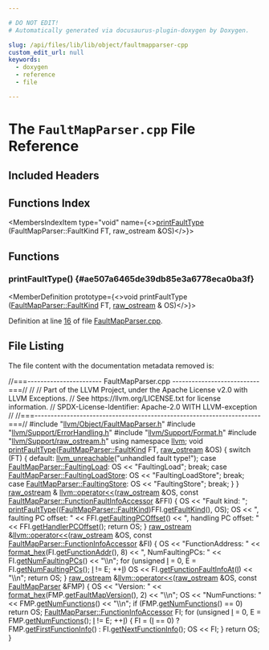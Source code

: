 ```yaml
---

# DO NOT EDIT!
# Automatically generated via docusaurus-plugin-doxygen by Doxygen.

slug: /api/files/lib/lib/object/faultmapparser-cpp
custom_edit_url: null
keywords:
  - doxygen
  - reference
  - file

---
```





# The `FaultMapParser.cpp` File Reference

<DoxygenPage pluginConfig={pluginConfig}>



## Included Headers

<IncludesList>
<IncludesListItem
  filePath="llvm/Object/FaultMapParser.h"
  permalink="/docs/api/files/include/include/llvm/include/llvm/object/faultmapparser-h"
  isLocal="true" />
<IncludesListItem
  filePath="llvm/Support/ErrorHandling.h"
  permalink="/docs/api/files/include/include/llvm/include/llvm/support/errorhandling-h"
  isLocal="true" />
<IncludesListItem
  filePath="llvm/Support/Format.h"
  permalink="/docs/api/files/include/include/llvm/include/llvm/support/format-h"
  isLocal="true" />
<IncludesListItem
  filePath="llvm/Support/raw_ostream.h"
  permalink="/docs/api/files/include/include/llvm/include/llvm/support/raw-ostream-h"
  isLocal="true" />
</IncludesList>

## Functions Index

<MembersIndex>

<MembersIndexItem
  type="void"
  name={<><a href="#ae507a6465de39db85e3a6778eca0ba3f">printFaultType</a> (FaultMapParser::FaultKind FT, raw&#95;ostream &amp;OS)</>}>
</MembersIndexItem>

</MembersIndex>


<SectionDefinition>

## Functions

### printFaultType() {#ae507a6465de39db85e3a6778eca0ba3f}

<MemberDefinition
  prototype={<>void printFaultType (<a href="/docs/api/classes/llvm/faultmapparser/#acbfc8d6f0684a075d0c1f95b97008269">FaultMapParser::FaultKind</a> FT, <a href="/docs/api/classes/llvm/raw-ostream">raw&#95;ostream</a> &amp; OS)</>}>

Definition at line <a href="#l00016">16</a> of file <a href="/docs/api/files/lib/lib/object/faultmapparser-cpp">FaultMapParser.cpp</a>.
</MemberDefinition>

</SectionDefinition>

## File Listing

The file content with the documentation metadata removed is:

<ProgramListing>

<Link id="l00001" /><CodeLine lineNumber="1"><Highlight kind="comment">//===----------------------- FaultMapParser.cpp ---------------------------===//</Highlight><Highlight kind="normal"></Highlight></CodeLine>
<Link id="l00002" /><CodeLine lineNumber="2"><Highlight kind="normal"></Highlight><Highlight kind="comment">//</Highlight><Highlight kind="normal"></Highlight></CodeLine>
<Link id="l00003" /><CodeLine lineNumber="3"><Highlight kind="normal"></Highlight><Highlight kind="comment">// Part of the LLVM Project, under the Apache License v2.0 with LLVM Exceptions.</Highlight><Highlight kind="normal"></Highlight></CodeLine>
<Link id="l00004" /><CodeLine lineNumber="4"><Highlight kind="normal"></Highlight><Highlight kind="comment">// See https://llvm.org/LICENSE.txt for license information.</Highlight><Highlight kind="normal"></Highlight></CodeLine>
<Link id="l00005" /><CodeLine lineNumber="5"><Highlight kind="normal"></Highlight><Highlight kind="comment">// SPDX-License-Identifier: Apache-2.0 WITH LLVM-exception</Highlight><Highlight kind="normal"></Highlight></CodeLine>
<Link id="l00006" /><CodeLine lineNumber="6"><Highlight kind="normal"></Highlight><Highlight kind="comment">//</Highlight><Highlight kind="normal"></Highlight></CodeLine>
<Link id="l00007" /><CodeLine lineNumber="7"><Highlight kind="normal"></Highlight><Highlight kind="comment">//===----------------------------------------------------------------------===//</Highlight><Highlight kind="normal"></Highlight></CodeLine>
<Link id="l00008" /><CodeLine lineNumber="8"><Highlight kind="normal"></Highlight></CodeLine>
<Link id="l00009" /><CodeLine lineNumber="9"><Highlight kind="normal"></Highlight><Highlight kind="preprocessor">#include &quot;<a href="/docs/api/files/include/include/llvm/include/llvm/object/faultmapparser-h">llvm/Object/FaultMapParser.h</a>&quot;</Highlight><Highlight kind="normal"></Highlight></CodeLine>
<Link id="l00010" /><CodeLine lineNumber="10"><Highlight kind="normal"></Highlight><Highlight kind="preprocessor">#include &quot;<a href="/docs/api/files/include/include/llvm/include/llvm/support/errorhandling-h">llvm/Support/ErrorHandling.h</a>&quot;</Highlight><Highlight kind="normal"></Highlight></CodeLine>
<Link id="l00011" /><CodeLine lineNumber="11"><Highlight kind="normal"></Highlight><Highlight kind="preprocessor">#include &quot;<a href="/docs/api/files/include/include/llvm/include/llvm/support/format-h">llvm/Support/Format.h</a>&quot;</Highlight><Highlight kind="normal"></Highlight></CodeLine>
<Link id="l00012" /><CodeLine lineNumber="12"><Highlight kind="normal"></Highlight><Highlight kind="preprocessor">#include &quot;<a href="/docs/api/files/include/include/llvm/include/llvm/support/raw-ostream-h">llvm/Support/raw&#95;ostream.h</a>&quot;</Highlight><Highlight kind="normal"></Highlight></CodeLine>
<Link id="l00013" /><CodeLine lineNumber="13"><Highlight kind="normal"></Highlight></CodeLine>
<Link id="l00014" /><CodeLine lineNumber="14"><Highlight kind="normal"></Highlight><Highlight kind="keyword">using namespace </Highlight><Highlight kind="normal"><a href="/docs/api/namespaces/llvm">llvm</a>;</Highlight></CodeLine>
<Link id="l00015" /><CodeLine lineNumber="15"><Highlight kind="normal"></Highlight></CodeLine>
<Link id="l00016" /><CodeLine lineNumber="16" lineLink="#ae507a6465de39db85e3a6778eca0ba3f"><Highlight kind="normal"></Highlight><Highlight kind="keywordtype">void</Highlight><Highlight kind="normal"> <a href="#ae507a6465de39db85e3a6778eca0ba3f">printFaultType</a>(<a href="/docs/api/classes/llvm/faultmapparser/#acbfc8d6f0684a075d0c1f95b97008269">FaultMapParser::FaultKind</a> FT, <a href="/docs/api/classes/llvm/raw-ostream">raw&#95;ostream</a> &amp;OS) &#123;</Highlight></CodeLine>
<Link id="l00017" /><CodeLine lineNumber="17"><Highlight kind="normal">  </Highlight><Highlight kind="keywordflow">switch</Highlight><Highlight kind="normal"> (FT) &#123;</Highlight></CodeLine>
<Link id="l00018" /><CodeLine lineNumber="18"><Highlight kind="normal">  </Highlight><Highlight kind="keywordflow">default</Highlight><Highlight kind="normal">:</Highlight></CodeLine>
<Link id="l00019" /><CodeLine lineNumber="19"><Highlight kind="normal">    <a href="/docs/api/files/include/include/llvm/include/llvm/support/errorhandling-h/#ace243f5c25697a1107cce46626b3dc94">llvm&#95;unreachable</a>(</Highlight><Highlight kind="stringliteral">&quot;unhandled fault type!&quot;</Highlight><Highlight kind="normal">);</Highlight></CodeLine>
<Link id="l00020" /><CodeLine lineNumber="20"><Highlight kind="normal">  </Highlight><Highlight kind="keywordflow">case</Highlight><Highlight kind="normal"> <a href="/docs/api/classes/llvm/faultmapparser/#acbfc8d6f0684a075d0c1f95b97008269a022ef937e9ef71b2bb427468780dcdfb">FaultMapParser::FaultingLoad</a>:</Highlight></CodeLine>
<Link id="l00021" /><CodeLine lineNumber="21"><Highlight kind="normal">    OS &lt;&lt; </Highlight><Highlight kind="stringliteral">&quot;FaultingLoad&quot;</Highlight><Highlight kind="normal">;</Highlight></CodeLine>
<Link id="l00022" /><CodeLine lineNumber="22"><Highlight kind="normal">    </Highlight><Highlight kind="keywordflow">break</Highlight><Highlight kind="normal">;</Highlight></CodeLine>
<Link id="l00023" /><CodeLine lineNumber="23"><Highlight kind="normal">  </Highlight><Highlight kind="keywordflow">case</Highlight><Highlight kind="normal"> <a href="/docs/api/classes/llvm/faultmapparser/#acbfc8d6f0684a075d0c1f95b97008269a3b189cca6009389569cb491cf6c894de">FaultMapParser::FaultingLoadStore</a>:</Highlight></CodeLine>
<Link id="l00024" /><CodeLine lineNumber="24"><Highlight kind="normal">    OS &lt;&lt; </Highlight><Highlight kind="stringliteral">&quot;FaultingLoadStore&quot;</Highlight><Highlight kind="normal">;</Highlight></CodeLine>
<Link id="l00025" /><CodeLine lineNumber="25"><Highlight kind="normal">    </Highlight><Highlight kind="keywordflow">break</Highlight><Highlight kind="normal">;</Highlight></CodeLine>
<Link id="l00026" /><CodeLine lineNumber="26"><Highlight kind="normal">  </Highlight><Highlight kind="keywordflow">case</Highlight><Highlight kind="normal"> <a href="/docs/api/classes/llvm/faultmapparser/#acbfc8d6f0684a075d0c1f95b97008269aa07a8e57541f111e0655fb72e35e67f4">FaultMapParser::FaultingStore</a>:</Highlight></CodeLine>
<Link id="l00027" /><CodeLine lineNumber="27"><Highlight kind="normal">    OS &lt;&lt; </Highlight><Highlight kind="stringliteral">&quot;FaultingStore&quot;</Highlight><Highlight kind="normal">;</Highlight></CodeLine>
<Link id="l00028" /><CodeLine lineNumber="28"><Highlight kind="normal">    </Highlight><Highlight kind="keywordflow">break</Highlight><Highlight kind="normal">;</Highlight></CodeLine>
<Link id="l00029" /><CodeLine lineNumber="29"><Highlight kind="normal">  &#125;</Highlight></CodeLine>
<Link id="l00030" /><CodeLine lineNumber="30"><Highlight kind="normal">&#125;</Highlight></CodeLine>
<Link id="l00031" /><CodeLine lineNumber="31"><Highlight kind="normal"></Highlight></CodeLine>
<Link id="l00032" /><CodeLine lineNumber="32" lineLink="/docs/api/namespaces/llvm/#a1b96127a808a277b2f0350d0b3631e44"><Highlight kind="normal"><a href="/docs/api/classes/llvm/raw-ostream">raw&#95;ostream</a> &amp;</Highlight></CodeLine>
<Link id="l00033" /><CodeLine lineNumber="33"><Highlight kind="normal"><a href="/docs/api/namespaces/llvm/#ab89f1db02887aa569176f0e29622eb47">llvm::operator&lt;&lt;</a>(<a href="/docs/api/classes/llvm/raw-ostream">raw&#95;ostream</a> &amp;OS,</Highlight></CodeLine>
<Link id="l00034" /><CodeLine lineNumber="34"><Highlight kind="normal">                 </Highlight><Highlight kind="keyword">const</Highlight><Highlight kind="normal"> <a href="/docs/api/classes/llvm/faultmapparser/functionfaultinfoaccessor">FaultMapParser::FunctionFaultInfoAccessor</a> &amp;FFI) &#123;</Highlight></CodeLine>
<Link id="l00035" /><CodeLine lineNumber="35"><Highlight kind="normal">  OS &lt;&lt; </Highlight><Highlight kind="stringliteral">&quot;Fault kind: &quot;</Highlight><Highlight kind="normal">;</Highlight></CodeLine>
<Link id="l00036" /><CodeLine lineNumber="36"><Highlight kind="normal">  <a href="#ae507a6465de39db85e3a6778eca0ba3f">printFaultType</a>((<a href="/docs/api/classes/llvm/faultmapparser/#acbfc8d6f0684a075d0c1f95b97008269">FaultMapParser::FaultKind</a>)FFI.<a href="/docs/api/classes/llvm/faultmapparser/functionfaultinfoaccessor/#abcc9885bedb3256fb91cf568254f9044">getFaultKind</a>(), OS);</Highlight></CodeLine>
<Link id="l00037" /><CodeLine lineNumber="37"><Highlight kind="normal">  OS &lt;&lt; </Highlight><Highlight kind="stringliteral">&quot;, faulting PC offset: &quot;</Highlight><Highlight kind="normal"> &lt;&lt; FFI.<a href="/docs/api/classes/llvm/faultmapparser/functionfaultinfoaccessor/#adf3911d5e088bef2e4611ed21a281145">getFaultingPCOffset</a>()</Highlight></CodeLine>
<Link id="l00038" /><CodeLine lineNumber="38"><Highlight kind="normal">     &lt;&lt; </Highlight><Highlight kind="stringliteral">&quot;, handling PC offset: &quot;</Highlight><Highlight kind="normal"> &lt;&lt; FFI.<a href="/docs/api/classes/llvm/faultmapparser/functionfaultinfoaccessor/#ade1bf71720bc33cae065fec34ec87fa2">getHandlerPCOffset</a>();</Highlight></CodeLine>
<Link id="l00039" /><CodeLine lineNumber="39"><Highlight kind="normal">  </Highlight><Highlight kind="keywordflow">return</Highlight><Highlight kind="normal"> OS;</Highlight></CodeLine>
<Link id="l00040" /><CodeLine lineNumber="40"><Highlight kind="normal">&#125;</Highlight></CodeLine>
<Link id="l00041" /><CodeLine lineNumber="41"><Highlight kind="normal"></Highlight></CodeLine>
<Link id="l00042" /><CodeLine lineNumber="42" lineLink="/docs/api/namespaces/llvm/#a1599e7500034508579a3efb5e5aa1057"><Highlight kind="normal"><a href="/docs/api/classes/llvm/raw-ostream">raw&#95;ostream</a> &amp;<a href="/docs/api/namespaces/llvm/#ab89f1db02887aa569176f0e29622eb47">llvm::operator&lt;&lt;</a>(<a href="/docs/api/classes/llvm/raw-ostream">raw&#95;ostream</a> &amp;OS,</Highlight></CodeLine>
<Link id="l00043" /><CodeLine lineNumber="43"><Highlight kind="normal">                              </Highlight><Highlight kind="keyword">const</Highlight><Highlight kind="normal"> <a href="/docs/api/classes/llvm/faultmapparser/functioninfoaccessor">FaultMapParser::FunctionInfoAccessor</a> &amp;FI) &#123;</Highlight></CodeLine>
<Link id="l00044" /><CodeLine lineNumber="44"><Highlight kind="normal">  OS &lt;&lt; </Highlight><Highlight kind="stringliteral">&quot;FunctionAddress: &quot;</Highlight><Highlight kind="normal"> &lt;&lt; <a href="/docs/api/namespaces/llvm/#a90c017a4d672e046b7e98f67edf082ec">format&#95;hex</a>(FI.<a href="/docs/api/classes/llvm/faultmapparser/functioninfoaccessor/#a769cf24c05b500066b767aae05233c8b">getFunctionAddr</a>(), 8)</Highlight></CodeLine>
<Link id="l00045" /><CodeLine lineNumber="45"><Highlight kind="normal">     &lt;&lt; </Highlight><Highlight kind="stringliteral">&quot;, NumFaultingPCs: &quot;</Highlight><Highlight kind="normal"> &lt;&lt; FI.<a href="/docs/api/classes/llvm/faultmapparser/functioninfoaccessor/#a8f767aae2f0e61104519d50e7caaf872">getNumFaultingPCs</a>() &lt;&lt; </Highlight><Highlight kind="stringliteral">&quot;\\n&quot;</Highlight><Highlight kind="normal">;</Highlight></CodeLine>
<Link id="l00046" /><CodeLine lineNumber="46"><Highlight kind="normal">  </Highlight><Highlight kind="keywordflow">for</Highlight><Highlight kind="normal"> (</Highlight><Highlight kind="keywordtype">unsigned</Highlight><Highlight kind="normal"> <a href="/docs/api/files/lib/lib/support/md5-cpp/#ac0eafdc9ee161b71e7af98af736952fd">I</a> = 0, E = FI.<a href="/docs/api/classes/llvm/faultmapparser/functioninfoaccessor/#a8f767aae2f0e61104519d50e7caaf872">getNumFaultingPCs</a>(); <a href="/docs/api/files/lib/lib/support/md5-cpp/#ac0eafdc9ee161b71e7af98af736952fd">I</a> != E; ++<a href="/docs/api/files/lib/lib/support/md5-cpp/#ac0eafdc9ee161b71e7af98af736952fd">I</a>)</Highlight></CodeLine>
<Link id="l00047" /><CodeLine lineNumber="47"><Highlight kind="normal">    OS &lt;&lt; FI.<a href="/docs/api/classes/llvm/faultmapparser/functioninfoaccessor/#a96d496f36c54d4310612972f194a29b0">getFunctionFaultInfoAt</a>(<a href="/docs/api/files/lib/lib/support/md5-cpp/#ac0eafdc9ee161b71e7af98af736952fd">I</a>) &lt;&lt; </Highlight><Highlight kind="stringliteral">&quot;\\n&quot;</Highlight><Highlight kind="normal">;</Highlight></CodeLine>
<Link id="l00048" /><CodeLine lineNumber="48"><Highlight kind="normal">  </Highlight><Highlight kind="keywordflow">return</Highlight><Highlight kind="normal"> OS;</Highlight></CodeLine>
<Link id="l00049" /><CodeLine lineNumber="49"><Highlight kind="normal">&#125;</Highlight></CodeLine>
<Link id="l00050" /><CodeLine lineNumber="50"><Highlight kind="normal"></Highlight></CodeLine>
<Link id="l00051" /><CodeLine lineNumber="51" lineLink="/docs/api/namespaces/llvm/#a7d3738594fc5244693aea0e27a6811a9"><Highlight kind="normal"><a href="/docs/api/classes/llvm/raw-ostream">raw&#95;ostream</a> &amp;<a href="/docs/api/namespaces/llvm/#ab89f1db02887aa569176f0e29622eb47">llvm::operator&lt;&lt;</a>(<a href="/docs/api/classes/llvm/raw-ostream">raw&#95;ostream</a> &amp;OS, </Highlight><Highlight kind="keyword">const</Highlight><Highlight kind="normal"> <a href="/docs/api/classes/llvm/faultmapparser">FaultMapParser</a> &amp;FMP) &#123;</Highlight></CodeLine>
<Link id="l00052" /><CodeLine lineNumber="52"><Highlight kind="normal">  OS &lt;&lt; </Highlight><Highlight kind="stringliteral">&quot;Version: &quot;</Highlight><Highlight kind="normal"> &lt;&lt; <a href="/docs/api/namespaces/llvm/#a90c017a4d672e046b7e98f67edf082ec">format&#95;hex</a>(FMP.<a href="/docs/api/classes/llvm/faultmapparser/#af0bbd31dbfa9fa2c5aa370dfe227d6f1">getFaultMapVersion</a>(), 2) &lt;&lt; </Highlight><Highlight kind="stringliteral">&quot;\\n&quot;</Highlight><Highlight kind="normal">;</Highlight></CodeLine>
<Link id="l00053" /><CodeLine lineNumber="53"><Highlight kind="normal">  OS &lt;&lt; </Highlight><Highlight kind="stringliteral">&quot;NumFunctions: &quot;</Highlight><Highlight kind="normal"> &lt;&lt; FMP.<a href="/docs/api/classes/llvm/faultmapparser/#a81e27702eb83ba5d10d1a0f1ac783792">getNumFunctions</a>() &lt;&lt; </Highlight><Highlight kind="stringliteral">&quot;\\n&quot;</Highlight><Highlight kind="normal">;</Highlight></CodeLine>
<Link id="l00054" /><CodeLine lineNumber="54"><Highlight kind="normal"></Highlight></CodeLine>
<Link id="l00055" /><CodeLine lineNumber="55"><Highlight kind="normal">  </Highlight><Highlight kind="keywordflow">if</Highlight><Highlight kind="normal"> (FMP.<a href="/docs/api/classes/llvm/faultmapparser/#a81e27702eb83ba5d10d1a0f1ac783792">getNumFunctions</a>() == 0)</Highlight></CodeLine>
<Link id="l00056" /><CodeLine lineNumber="56"><Highlight kind="normal">    </Highlight><Highlight kind="keywordflow">return</Highlight><Highlight kind="normal"> OS;</Highlight></CodeLine>
<Link id="l00057" /><CodeLine lineNumber="57"><Highlight kind="normal"></Highlight></CodeLine>
<Link id="l00058" /><CodeLine lineNumber="58"><Highlight kind="normal">  <a href="/docs/api/classes/llvm/faultmapparser/functioninfoaccessor">FaultMapParser::FunctionInfoAccessor</a> FI;</Highlight></CodeLine>
<Link id="l00059" /><CodeLine lineNumber="59"><Highlight kind="normal"></Highlight></CodeLine>
<Link id="l00060" /><CodeLine lineNumber="60"><Highlight kind="normal">  </Highlight><Highlight kind="keywordflow">for</Highlight><Highlight kind="normal"> (</Highlight><Highlight kind="keywordtype">unsigned</Highlight><Highlight kind="normal"> <a href="/docs/api/files/lib/lib/support/md5-cpp/#ac0eafdc9ee161b71e7af98af736952fd">I</a> = 0, E = FMP.<a href="/docs/api/classes/llvm/faultmapparser/#a81e27702eb83ba5d10d1a0f1ac783792">getNumFunctions</a>(); <a href="/docs/api/files/lib/lib/support/md5-cpp/#ac0eafdc9ee161b71e7af98af736952fd">I</a> != E; ++<a href="/docs/api/files/lib/lib/support/md5-cpp/#ac0eafdc9ee161b71e7af98af736952fd">I</a>) &#123;</Highlight></CodeLine>
<Link id="l00061" /><CodeLine lineNumber="61"><Highlight kind="normal">    FI = (<a href="/docs/api/files/lib/lib/support/md5-cpp/#ac0eafdc9ee161b71e7af98af736952fd">I</a> == 0) ? FMP.<a href="/docs/api/classes/llvm/faultmapparser/#a9cbf6e23decd6634139cfab0305304be">getFirstFunctionInfo</a>() : FI.<a href="/docs/api/classes/llvm/faultmapparser/functioninfoaccessor/#a6c0029547e488308ea1b8afda5400205">getNextFunctionInfo</a>();</Highlight></CodeLine>
<Link id="l00062" /><CodeLine lineNumber="62"><Highlight kind="normal">    OS &lt;&lt; FI;</Highlight></CodeLine>
<Link id="l00063" /><CodeLine lineNumber="63"><Highlight kind="normal">  &#125;</Highlight></CodeLine>
<Link id="l00064" /><CodeLine lineNumber="64"><Highlight kind="normal"></Highlight></CodeLine>
<Link id="l00065" /><CodeLine lineNumber="65"><Highlight kind="normal">  </Highlight><Highlight kind="keywordflow">return</Highlight><Highlight kind="normal"> OS;</Highlight></CodeLine>
<Link id="l00066" /><CodeLine lineNumber="66"><Highlight kind="normal">&#125;</Highlight></CodeLine>

</ProgramListing>


</DoxygenPage>
